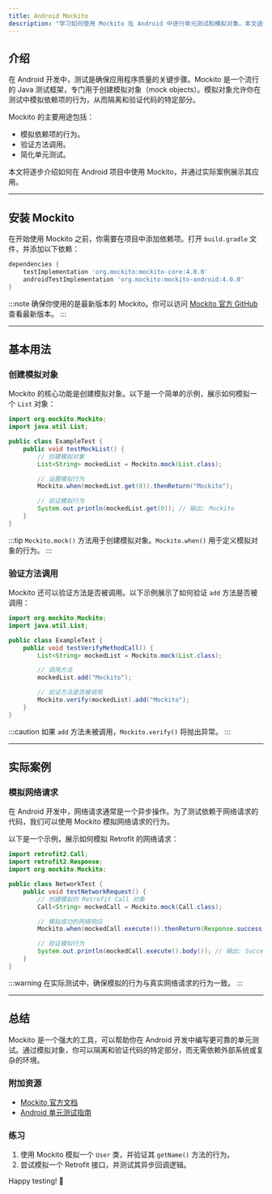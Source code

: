 ```yaml
---
title: Android Mockito
description: "学习如何使用 Mockito 在 Android 中进行单元测试和模拟对象。本文适合初学者，包含代码示例和实际案例。"
---
```


## 介绍

在 Android 开发中，测试是确保应用程序质量的关键步骤。Mockito 是一个流行的 Java 测试框架，专门用于创建模拟对象（mock objects）。模拟对象允许你在测试中模拟依赖项的行为，从而隔离和验证代码的特定部分。

Mockito 的主要用途包括：
- 模拟依赖项的行为。
- 验证方法调用。
- 简化单元测试。

本文将逐步介绍如何在 Android 项目中使用 Mockito，并通过实际案例展示其应用。

---

## 安装 Mockito

在开始使用 Mockito 之前，你需要在项目中添加依赖项。打开 `build.gradle` 文件，并添加以下依赖：

```groovy
dependencies {
    testImplementation 'org.mockito:mockito-core:4.0.0'
    androidTestImplementation 'org.mockito:mockito-android:4.0.0'
}
```

:::note
确保你使用的是最新版本的 Mockito。你可以访问 [Mockito 官方 GitHub](https://github.com/mockito/mockito) 查看最新版本。
:::

---

## 基本用法

### 创建模拟对象

Mockito 的核心功能是创建模拟对象。以下是一个简单的示例，展示如何模拟一个 `List` 对象：

```java
import org.mockito.Mockito;
import java.util.List;

public class ExampleTest {
    public void testMockList() {
        // 创建模拟对象
        List<String> mockedList = Mockito.mock(List.class);

        // 设置模拟行为
        Mockito.when(mockedList.get(0)).thenReturn("Mockito");

        // 验证模拟行为
        System.out.println(mockedList.get(0)); // 输出: Mockito
    }
}
```

:::tip
`Mockito.mock()` 方法用于创建模拟对象。`Mockito.when()` 用于定义模拟对象的行为。
:::

### 验证方法调用

Mockito 还可以验证方法是否被调用。以下示例展示了如何验证 `add` 方法是否被调用：

```java
import org.mockito.Mockito;
import java.util.List;

public class ExampleTest {
    public void testVerifyMethodCall() {
        List<String> mockedList = Mockito.mock(List.class);

        // 调用方法
        mockedList.add("Mockito");

        // 验证方法是否被调用
        Mockito.verify(mockedList).add("Mockito");
    }
}
```

:::caution
如果 `add` 方法未被调用，`Mockito.verify()` 将抛出异常。
:::

---

## 实际案例

### 模拟网络请求

在 Android 开发中，网络请求通常是一个异步操作。为了测试依赖于网络请求的代码，我们可以使用 Mockito 模拟网络请求的行为。

以下是一个示例，展示如何模拟 Retrofit 的网络请求：

```java
import retrofit2.Call;
import retrofit2.Response;
import org.mockito.Mockito;

public class NetworkTest {
    public void testNetworkRequest() {
        // 创建模拟的 Retrofit Call 对象
        Call<String> mockedCall = Mockito.mock(Call.class);

        // 模拟成功的网络响应
        Mockito.when(mockedCall.execute()).thenReturn(Response.success("Success"));

        // 验证模拟行为
        System.out.println(mockedCall.execute().body()); // 输出: Success
    }
}
```

:::warning
在实际测试中，确保模拟的行为与真实网络请求的行为一致。
:::

---

## 总结

Mockito 是一个强大的工具，可以帮助你在 Android 开发中编写更可靠的单元测试。通过模拟对象，你可以隔离和验证代码的特定部分，而无需依赖外部系统或复杂的环境。

### 附加资源
- [Mockito 官方文档](https://site.mockito.org/)
- [Android 单元测试指南](https://developer.android.com/training/testing/unit-testing)

### 练习
1. 使用 Mockito 模拟一个 `User` 类，并验证其 `getName()` 方法的行为。
2. 尝试模拟一个 Retrofit 接口，并测试其异步回调逻辑。

Happy testing! 🚀